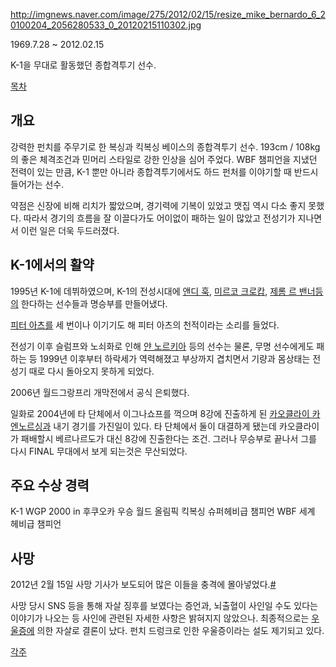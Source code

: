 http://imgnews.naver.com/image/275/2012/02/15/resize_mike_bernardo_6_20100204_2056280533_0_20120215110302.jpg

1969.7.28 ~ 2012.02.15

K-1을 무대로 활동했던 종합격투기 선수.

[[목차]]

== 개요 ==
강력한 펀치를 주무기로 한 복싱과 킥복싱 베이스의 종합격투기 선수. 193cm / 108kg의 좋은 체격조건과 민머리 스타일로 강한 인상을 심어 주었다. WBF 챔피언을 지냈던 전력이 있는 만큼, K-1 뿐만 아니라 종합격투기에서도 하드 펀처를 이야기할 때 반드시 들어가는 선수.

약점은 신장에 비해 리치가 짧았으며, 경기력에 기복이 있었고 맷집 역시 다소 좋지 못했다. 따라서 경기의 흐름을 잘 이끌다가도 어이없이 패하는 일이 많았고 전성기가 지나면서 이런 일은 더욱 두드러졌다.

== K-1에서의 활약 ==
1995년 K-1에 데뷔하였으며, K-1의 전성시대에 [[앤디 훅]], [[미르코 크로캅]], [[제롬 르 밴너]]등의 한다하는 선수들과 명승부를 만들어냈다. 

[[피터 아츠]]를 세 번이나 이기기도 해 피터 아츠의 천적이라는 소리를 들었다.

전성기 이후 슬럼프와 노쇠화로 인해 [[얀 노르키아]] 등의 선수는 물론, 무명 선수에게도 패하는 등 1999년 이후부터 하락세가 역력해졌고 부상까지 겹치면서 기량과 몸상태는 전성기 때로 다시 돌아오지 못하게 되었다.

2006년 월드그랑프리 개막전에서 공식 은퇴했다.

일화로 2004년에 타 단체에서 이그나쇼프를 꺽으며 8강에 진출하게 된 [[카오클라이 카엔노르싱]]과 내기 경기를 가진일이 있다. 타 단체에서 둘이 대결하게 됐는데 카오클라이가 패배할시 베르나르도가 대신 8강에 진출한다는 조건. 그러나 무승부로 끝나서 그를 다시 FINAL 무대에서 보게 되는것은 무산되었다.

== 주요 수상 경력 ==
K-1 WGP 2000 in 후쿠오카 우승
월드 올림픽 킥복싱 슈퍼헤비급 챔피언
WBF 세계 헤비급 챔피언

== 사망 ==
2012년 2월 15일 사망 기사가 보도되어 많은 이들을 충격에 몰아넣었다.[http://news.naver.com/main/read.nhn?mode=LSD&mid=sec&sid1=107&oid=275&aid=0000031872 #]

사망 당시 SNS 등을 통해 자살 징후를 보였다는 증언과, 뇌출혈이 사인일 수도 있다는 이야기가 나오는 등 사인에 관련된 자세한 사항은 밝혀지지 않았으나. 최종적으로는 [[우울증]]에 의한 자살로 결론이 났다. 펀치 드렁크로 인한 우울증이라는 설도 제기되고 있다.

[[각주]]
